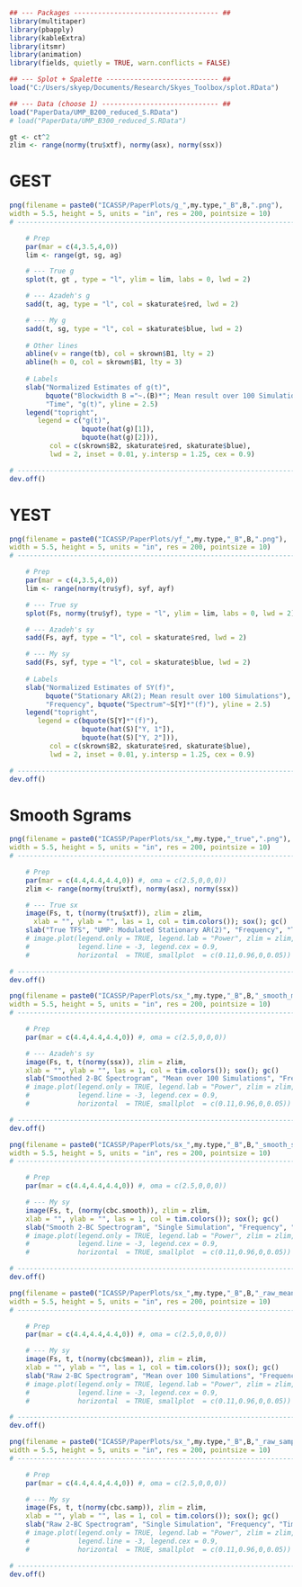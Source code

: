 
```r
## --- Packages ------------------------------------ ##
library(multitaper)
library(pbapply)
library(kableExtra)
library(itsmr)
library(animation)
library(fields, quietly = TRUE, warn.conflicts = FALSE)

## --- Splot + Spalette ---------------------------- ##
load("C:/Users/skyep/Documents/Research/Skyes_Toolbox/splot.RData")

## --- Data (choose 1) ----------------------------- ##
load("PaperData/UMP_B200_reduced_S.RData")
# load("PaperData/UMP_B300_reduced_S.RData")

gt <- ct^2
zlim <- range(normy(tru$xtf), normy(asx), normy(ssx))
```

# GEST

```r
png(filename = paste0("ICASSP/PaperPlots/g_",my.type,"_B",B,".png"),
width = 5.5, height = 5, units = "in", res = 200, pointsize = 10)
# ---------------------------------------------------------------------------------

    # Prep
    par(mar = c(4,3.5,4,0))
    lim <- range(gt, sg, ag)

    # --- True g
    splot(t, gt , type = "l", ylim = lim, labs = 0, lwd = 2)

    # --- Azadeh's g
    sadd(t, ag, type = "l", col = skaturate$red, lwd = 2)

    # --- My g
    sadd(t, sg, type = "l", col = skaturate$blue, lwd = 2)
    
    # Other lines
    abline(v = range(tb), col = skrown$B1, lty = 2)
    abline(h = 0, col = skrown$B1, lty = 3)
    
    # Labels
    slab("Normalized Estimates of g(t)",
         bquote("Blockwidth B ="~.(B)*"; Mean result over 100 Simulations"), 
         "Time", "g(t)", yline = 2.5)
    legend("topright",
       legend = c("g(t)",
                  bquote(hat(g)[1]),
                  bquote(hat(g)[2])),
          col = c(skrown$B2, skaturate$red, skaturate$blue),
          lwd = 2, inset = 0.01, y.intersp = 1.25, cex = 0.9)

# ---------------------------------------------------------------------------------
dev.off()
```


# YEST

```r
png(filename = paste0("ICASSP/PaperPlots/yf_",my.type,"_B",B,".png"),
width = 5.5, height = 5, units = "in", res = 200, pointsize = 10)
# ---------------------------------------------------------------------------------

    # Prep
    par(mar = c(4,3.5,4,0))
    lim <- range(normy(tru$yf), syf, ayf)

    # --- True sy
    splot(Fs, normy(tru$yf), type = "l", ylim = lim, labs = 0, lwd = 2)

    # --- Azadeh's sy
    sadd(Fs, ayf, type = "l", col = skaturate$red, lwd = 2)

    # --- My sy
    sadd(Fs, syf, type = "l", col = skaturate$blue, lwd = 2)
    
    # Labels
    slab("Normalized Estimates of SY(f)",
         bquote("Stationary AR(2); Mean result over 100 Simulations"), 
         "Frequency", bquote("Spectrum"~S[Y]*"(f)"), yline = 2.5)
    legend("topright",
       legend = c(bquote(S[Y]*"(f)"),
                  bquote(hat(S)["Y, 1"]),
                  bquote(hat(S)["Y, 2"])),
          col = c(skrown$B2, skaturate$red, skaturate$blue),
          lwd = 2, inset = 0.01, y.intersp = 1.25, cex = 0.9)

# ---------------------------------------------------------------------------------
dev.off()
```


# Smooth Sgrams

```r
png(filename = paste0("ICASSP/PaperPlots/sx_",my.type,"_true",".png"),
width = 5.5, height = 5, units = "in", res = 200, pointsize = 10)
# ---------------------------------------------------------------------------------

    # Prep
    par(mar = c(4.4,4.4,4.4,0)) #, oma = c(2.5,0,0,0))
    zlim <- range(normy(tru$xtf), normy(asx), normy(ssx))

    # --- True sx
    image(Fs, t, t(normy(tru$xtf)), zlim = zlim,
      xlab = "", ylab = "", las = 1, col = tim.colors()); sox(); gc()
    slab("True TFS", "UMP: Modulated Stationary AR(2)", "Frequency", "Time")
    # image.plot(legend.only = TRUE, legend.lab = "Power", zlim = zlim,
    #            legend.line = -3, legend.cex = 0.9,
    #            horizontal  = TRUE, smallplot  = c(0.11,0.96,0,0.05))

# ---------------------------------------------------------------------------------
dev.off()
```

```r
png(filename = paste0("ICASSP/PaperPlots/sx_",my.type,"_B",B,"_smooth_mean",".png"),
width = 5.5, height = 5, units = "in", res = 200, pointsize = 10)
# ---------------------------------------------------------------------------------

    # Prep
    par(mar = c(4.4,4.4,4.4,0)) #, oma = c(2.5,0,0,0))

    # --- Azadeh's sy
    image(Fs, t, t(normy(ssx)), zlim = zlim,
    xlab = "", ylab = "", las = 1, col = tim.colors()); sox(); gc()
    slab("Smoothed 2-BC Spectrogram", "Mean over 100 Simulations", "Frequency", "Time")
    # image.plot(legend.only = TRUE, legend.lab = "Power", zlim = zlim,
    #            legend.line = -3, legend.cex = 0.9,
    #            horizontal  = TRUE, smallplot  = c(0.11,0.96,0,0.05))

# ---------------------------------------------------------------------------------
dev.off()
```

```r
png(filename = paste0("ICASSP/PaperPlots/sx_",my.type,"_B",B,"_smooth_sample",".png"),
width = 5.5, height = 5, units = "in", res = 200, pointsize = 10)
# ---------------------------------------------------------------------------------

    # Prep
    par(mar = c(4.4,4.4,4.4,0)) #, oma = c(2.5,0,0,0))

    # --- My sy
    image(Fs, t, (normy(cbc.smooth)), zlim = zlim,
    xlab = "", ylab = "", las = 1, col = tim.colors()); sox(); gc()
    slab("Smooth 2-BC Spectrogram", "Single Simulation", "Frequency", "Time")
    # image.plot(legend.only = TRUE, legend.lab = "Power", zlim = zlim,
    #            legend.line = -3, legend.cex = 0.9,
    #            horizontal  = TRUE, smallplot  = c(0.11,0.96,0,0.05))

# ---------------------------------------------------------------------------------
dev.off()
```

```r
png(filename = paste0("ICASSP/PaperPlots/sx_",my.type,"_B",B,"_raw_mean",".png"),
width = 5.5, height = 5, units = "in", res = 200, pointsize = 10)
# ---------------------------------------------------------------------------------

    # Prep
    par(mar = c(4.4,4.4,4.4,0)) #, oma = c(2.5,0,0,0))

    # --- My sy
    image(Fs, t, t(normy(cbc$mean)), zlim = zlim,
    xlab = "", ylab = "", las = 1, col = tim.colors()); sox(); gc()
    slab("Raw 2-BC Spectrogram", "Mean over 100 Simulations", "Frequency", "Time")
    # image.plot(legend.only = TRUE, legend.lab = "Power", zlim = zlim,
    #            legend.line = -3, legend.cex = 0.9,
    #            horizontal  = TRUE, smallplot  = c(0.11,0.96,0,0.05))

# ---------------------------------------------------------------------------------
dev.off()
```

```r
png(filename = paste0("ICASSP/PaperPlots/sx_",my.type,"_B",B,"_raw_sample",".png"),
width = 5.5, height = 5, units = "in", res = 200, pointsize = 10)
# ---------------------------------------------------------------------------------

    # Prep
    par(mar = c(4.4,4.4,4.4,0)) #, oma = c(2.5,0,0,0))

    # --- My sy
    image(Fs, t, t(normy(cbc.samp)), zlim = zlim,
    xlab = "", ylab = "", las = 1, col = tim.colors()); sox(); gc()
    slab("Raw 2-BC Spectrogram", "Single Simulation", "Frequency", "Time")
    # image.plot(legend.only = TRUE, legend.lab = "Power", zlim = zlim,
    #            legend.line = -3, legend.cex = 0.9,
    #            horizontal  = TRUE, smallplot  = c(0.11,0.96,0,0.05))

# ---------------------------------------------------------------------------------
dev.off()
```

